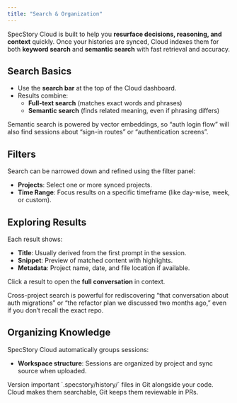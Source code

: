```yaml
---
title: "Search & Organization"
---
```


SpecStory Cloud is built to help you **resurface decisions, reasoning, and context** quickly.
Once your histories are synced, Cloud indexes them for both **keyword search** and **semantic search** with fast retrieval and accuracy.

## Search Basics

- Use the **search bar** at the top of the Cloud dashboard.
- Results combine:
  - **Full-text search** (matches exact words and phrases)
  - **Semantic search** (finds related meaning, even if phrasing differs)

<Info>
Semantic search is powered by vector embeddings, so “auth login flow” will also find sessions about “sign-in routes” or “authentication screens”.
</Info>

## Filters

Search can be narrowed down and refined using the filter panel:

- **Projects**: Select one or more synced projects.
- **Time Range**: Focus results on a specific timeframe (like day-wise, week, or custom).

## Exploring Results

Each result shows:

- **Title**: Usually derived from the first prompt in the session.
- **Snippet**: Preview of matched content with highlights.
- **Metadata**: Project name, date, and file location if available.

Click a result to open the **full conversation** in context.

<Tip>
Cross-project search is powerful for rediscovering “that conversation about auth migrations” or “the refactor plan we discussed two months ago,” even if you don’t recall the exact repo.
</Tip>

## Organizing Knowledge

SpecStory Cloud automatically groups sessions:
- **Workspace structure**: Sessions are organized by project and sync source when uploaded.

<Tip>
Version important `.specstory/history/` files in Git alongside your code. Cloud makes them searchable, Git keeps them reviewable in PRs.
</Tip>

